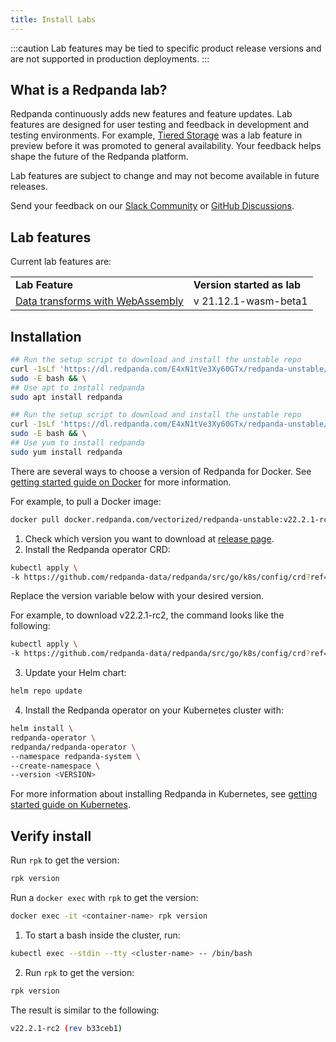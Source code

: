 ```yaml
---
title: Install Labs
---
```


<head>
    <meta name="title" content="Installing Labs | Redpanda Docs"/>
    <meta name="description" content="Redpanda is constantly updating and adding new features and capabilities."/>
</head>


:::caution
Lab features may be tied to specific product release versions and are not supported in production deployments.
:::


## What is a Redpanda lab?

Redpanda continuously adds new features and feature updates. Lab features are designed for user testing and feedback in development and testing environments. For example, [Tiered Storage](../../data-management/tiered-storage) was a lab feature in preview before it was promoted to general availability. Your feedback helps shape the future of the Redpanda platform. 

Lab features are subject to change and may not become available in future releases.

Send your feedback on our [Slack Community](https://join.slack.com/t/redpandacommunity/shared_invite/zt-ng2ze1uv-l5VMWSGQHB9gp47~kNnYGA/) or [GitHub Discussions](https://github.com/redpanda-data/redpanda/discussions). 

## Lab features

Current lab features are:


<table >
  <tr>
   <td><strong> Lab Feature </strong>
   </td>
   <td><strong> Version started as lab </strong>
   </td>
  </tr>
  <tr>
   <td><a target="_self" href="https://docs.redpanda.com/docs/data-management/data-transform/">Data transforms with WebAssembly</a>
   </td>
   <td> v 21.12.1-wasm-beta1
   </td>
  </tr>
</table>


## Installation

<Tabs>
  <TabItem value="install-debian" label="Debian/Ubuntu" default>

```bash
## Run the setup script to download and install the unstable repo
curl -1sLf 'https://dl.redpanda.com/E4xN1tVe3Xy60GTx/redpanda-unstable/setup.deb.sh' | 
sudo -E bash && \
## Use apt to install redpanda
sudo apt install redpanda
```
  </TabItem>
  <TabItem value="install-fedora" label="Fedora/RedHat/Amazon Linux" default>

```bash
## Run the setup script to download and install the unstable repo
curl -1sLf 'https://dl.redpanda.com/E4xN1tVe3Xy60GTx/redpanda-unstable/setup.rpm.sh' | 
sudo -E bash && \
## Use yum to install redpanda
sudo yum install redpanda
```
  </TabItem>
  <TabItem value="install-docker" label="Docker" default>

There are several ways to choose a version of Redpanda for Docker. See [getting started guide on Docker](../../quickstart/quick-start-docker) for more information.

For example, to pull a Docker image:

```bash
docker pull docker.redpanda.com/vectorized/redpanda-unstable:v22.2.1-rc2
```
  
  </TabItem>
  <TabItem value="install-Kubernetes" label="Kubernetes" default>

1. Check which version you want to download at [release page](https://github.com/redpanda-data/redpanda/tags).
2. Install the Redpanda operator CRD: 

```bash
kubectl apply \
-k https://github.com/redpanda-data/redpanda/src/go/k8s/config/crd?ref=<VERSION>
```

  Replace the version variable below with your desired version.


  For example, to download v22.2.1-rc2, the command looks like the following:

  ```bash
  kubectl apply \
  -k https://github.com/redpanda-data/redpanda/src/go/k8s/config/crd?ref=v22.2.1-rc2
  ```

3. Update your Helm chart:

```bash
helm repo update
```

4. Install the Redpanda operator on your Kubernetes cluster with:

```bash
helm install \
redpanda-operator \
redpanda/redpanda-operator \
--namespace redpanda-system \
--create-namespace \
--version <VERSION>
```
For more information about installing Redpanda in Kubernetes, see [getting started guide on Kubernetes](../../quickstart/kubernetes-qs-dev/).

  </TabItem>
</Tabs>


## Verify install

<Tabs>
  <TabItem value="verify-install" label="Linux" default>

Run `rpk` to get the version:

```bash
rpk version
```

  </TabItem>
  <TabItem value="verify-docker" label="Docker" default>

Run a `docker exec` with `rpk` to get the version:

```bash
docker exec -it <container-name> rpk version 
```

  </TabItem>
  <TabItem value="verify-kubernetes" label="Kubernetes" default>

1. To start a bash inside the cluster, run:

```bash
kubectl exec --stdin --tty <cluster-name> -- /bin/bash
```

2. Run `rpk` to get the version:

```bash
rpk version
```

  </TabItem>
</Tabs>

The result is similar to the following:

```bash
v22.2.1-rc2 (rev b33ceb1)
```